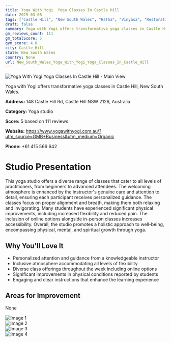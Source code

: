 ```yaml
---
title: Yoga With Yogi  Yoga Classes In Castle Hill
date: 2025-03-08
tags: ["Castle Hill", "New South Wales", "Hatha", "Vinyasa", "Restorative", "welcoming", "personalized", "Castle Hill"]  
draft: false
summary: Yoga with Yogi offers transformative yoga classes in Castle Hill, New South Wales.
gm_reviews_count: 111
gm_totalScore: 5
gym_score: 4.8
city: Castle_Hill
state: New South Wales
country: None
url: New_South_Wales_Yoga_With_Yogi_Yoga_Classes_In_Castle_Hill
---
```


<div className="aspect-[16/9] relative my-8">
  <img 
    src="https://lh5.googleusercontent.com/p/AF1QipNa-4TH41UsYqsQcT0-8FbYIwzdG2XK4FNF17Vp=w1920-h1080-k-no"
    alt="Yoga With Yogi  Yoga Classes In Castle Hill - Main View"
    className="object-cover absolute inset-0 w-full h-full rounded-lg"
  />
</div>

Yoga with Yogi offers transformative yoga classes in Castle Hill, New South Wales.

**Address:** 148 Castle Hill Rd, Castle Hill NSW 2126, Australia

**Category:** Yoga studio

**Score:** 5 based on 111 reviews

**Website:** https://www.yogawithyogi.com.au/?utm_source=GMB+Business&utm_medium=Organic

**Phone:** +61 415 566 642

# Studio Presentation

This yoga studio offers a diverse range of classes that cater to all levels of practitioners, from beginners to advanced attendees. The welcoming atmosphere is enhanced by the instructor's genuine care and attention to detail, ensuring each participant receives personalized guidance. The classes focus on proper alignment and breath, making them both relaxing and invigorating. Many students have experienced significant physical improvements, including increased flexibility and reduced pain. The inclusion of online options alongside in-person classes increases accessibility. Overall, the studio promotes a holistic approach to well-being, encompassing physical, mental, and spiritual growth through yoga.

## Why You'll Love It

- Personalized attention and guidance from a knowledgeable instructor
- Inclusive atmosphere accommodating all levels of flexibility
- Diverse class offerings throughout the week including online options
- Significant improvements in physical conditions reported by students
- Engaging and clear instructions that enhance the learning experience

## Areas for Improvement

None

<div className="grid grid-cols-1 xl:grid-cols-2 gap-4 my-8">
<div className="aspect-[4/3] relative"><img src="https://lh3.googleusercontent.com/p/AF1QipNr_XQnVsfp86jSn7rVvz1UyERWw190YPBujFlh=w1920-h1080-k-no" alt="Image 1" className="object-cover absolute inset-0 w-full h-full rounded-lg" /></div>
<div className="aspect-[4/3] relative"><img src="https://lh5.googleusercontent.com/p/AF1QipP38mVBWmqlME_kTnUP4pow6eQakySobJTW8ed7=w1920-h1080-k-no" alt="Image 2" className="object-cover absolute inset-0 w-full h-full rounded-lg" /></div>
<div className="aspect-[4/3] relative"><img src="https://lh5.googleusercontent.com/p/AF1QipMWPWhHDPW-eJOS815cVXdh6j8j4FqLuYCLGHxW=w1920-h1080-k-no" alt="Image 3" className="object-cover absolute inset-0 w-full h-full rounded-lg" /></div>
<div className="aspect-[4/3] relative"><img src="https://lh5.googleusercontent.com/p/AF1QipOZnx_G18-Cdhv2qlcxnuAEmKRPRo8yI1Pn64Lv=w1920-h1080-k-no" alt="Image 4" className="object-cover absolute inset-0 w-full h-full rounded-lg" /></div>
</div>